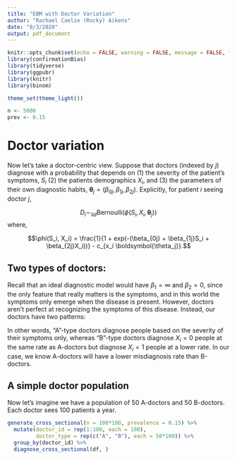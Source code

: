```yaml
---
title: "EBM with Doctor Variation"
author: "Rachael Caelie (Rocky) Aikens"
date: "8/3/2020"
output: pdf_document
---
```


```r
knitr::opts_chunk$set(echo = FALSE, warning = FALSE, message = FALSE, fig.align = "center")
library(confirmationBias)
library(tidyverse)
library(ggpubr)
library(knitr)
library(binom)

theme_set(theme_light())

n <- 5000
prev <- 0.15
```

# Doctor variation

Now let's take a doctor-centric view.  Suppose that doctors (indexed by $j$) diagnose with a probability that depends on (1) the severity of the patient's symptoms, $S_i$ (2) the patients demographics $X_i$, and (3) the parameters of their own diagnostic habits, $\boldsymbol{\theta}_j = (\beta_{0j}, \beta_{1j}, \beta_{2j})$. Explicitly, for patient $i$ seeing doctor $j$, 

$$D_i \sim_{iid} \text{Bernoulli}\left(\phi(S_i, X_i, \boldsymbol{\theta}_j)\right)$$
where, 

$$\phi(S_i, X_i) = \frac{1}{1 + exp(-(\beta_{0j} + \beta_{1j}S_i + \beta_{2j}X_i))} - c_{x_i \boldsymbol{\theta_j}}.$$

## Two types of doctors:

Recall that an ideal diagnostic model would have $\beta_1 = \infty$ and $\beta_2 = 0$, since the only feature that really matters is the symptoms, and in this world the symptoms only emerge when the disease is present.  However, doctors aren't perfect at recognizing the symptoms of this disease.  Instead, our doctors have two patterns:

\begin{align*}
\boldsymbol{\theta_A} &= (-10, 20, 0)
\boldsymbol{\theta_B} &= (-10, 20, -5)
\end{align*}

In other words, "A"-type doctors diagnose people based on the severity of their symptoms only, whereas "B"-type doctors diagnose $X_i = 0$ people at the same rate as A-doctors but diagnose $X_i = 1$ people at a lower rate.  In our case, we know A-doctors will have a lower misdiagnosis rate than B-doctors.

## A simple doctor population

Now let's imagine we have a population of 50 A-doctors and 50 B-doctors.  Each doctor sees 100 patients a year.

```r
generate_cross_sectional(n = 100*100, prevalence = 0.15) %>%
  mutate(doctor_id = rep(1:100, each = 100),
         doctor_type = rep(c("A", "B"), each = 50*100)) %>%
  group_by(doctor_id) %>%
  diagnose_cross_sectional(df, )
```



